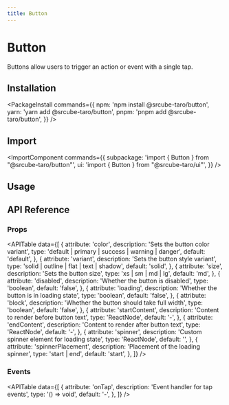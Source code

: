 ```yaml
---
title: Button
---
```



# Button

Buttons allow users to trigger an action or event with a single tap.

<ComponentLinks component="Button" npm="button" taro="forms/button" source="button" />

## Installation

<PackageInstall
  commands={{ 
    npm: 'npm install @srcube-taro/button',
    yarn: 'yarn add @srcube-taro/button',
    pnpm: 'pnpm add @srcube-taro/button',
  }}
/>

## Import

<ImportComponent commands={{
  subpackage: 'import { Button } from "@srcube-taro/button"',
  ui: 'import { Button } from "@srcube-taro/ui"',
}} />

## Usage

<CodeSample files={samples.colors} />

## API Reference

### Props

<APITable
  data={[
    {
      attribute: 'color',
      description: 'Sets the button color variant',
      type: 'default | primary | success | warning | danger',
      default: 'default',
    },
    {
      attribute: 'variant',
      description: 'Sets the button style variant',
      type: 'solid | outline | flat | text | shadow',
      default: 'solid',
    },
    {
      attribute: 'size',
      description: 'Sets the button size',
      type: 'xs | sm | md | lg',
      default: 'md',
    },
    {
      attribute: 'disabled',
      description: 'Whether the button is disabled',
      type: 'boolean',
      default: 'false',
    },
    {
      attribute: 'loading',
      description: 'Whether the button is in loading state',
      type: 'boolean',
      default: 'false',
    },
    {
      attribute: 'block',
      description: 'Whether the button should take full width',
      type: 'boolean',
      default: 'false',
    },
    {
      attribute: 'startContent',
      description: 'Content to render before button text',
      type: 'ReactNode',
      default: '-',
    },
    {
      attribute: 'endContent',
      description: 'Content to render after button text',
      type: 'ReactNode',
      default: '-',
    },
    {
      attribute: 'spinner',
      description: 'Custom spinner element for loading state',
      type: 'ReactNode',
      default: '<Spinner />',
    },
    {
      attribute: 'spinnerPlacement',
      description: 'Placement of the loading spinner',
      type: 'start | end',
      default: 'start',
    },
  ]}
/>

### Events

<APITable
  data={[
    {
      attribute: 'onTap',
      description: 'Event handler for tap events',
      type: '() => void',
      default: '-',
    },
  ]}
/>
